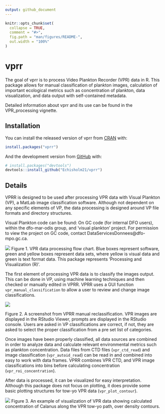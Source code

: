 ```yaml
---
output: github_document
---
```


<!-- README.md is generated from README.Rmd. Please edit that file -->

```r
knitr::opts_chunk$set(
  collapse = TRUE,
  comment = "#>",
  fig.path = "man/figures/README-",
  out.width = "100%"
)
```

# vprr

<!-- badges: start -->
<!-- badges: end -->

The goal of vprr is to process Video Plankton Recorder (VPR) data in R. This package allows for manual classification of plankton images, calculation of important ecological metrics such as concentration of plankton, data visualization, and data output with self-contained metadata. 

Detailed information about vprr and its use can be found in the VPR_processing vignette. 


## Installation

You can install the released version of vprr from [CRAN](https://CRAN.R-project.org) with:

``` r
install.packages("vprr")
```

And the development version from [GitHub](https://github.com/) with:

``` r
# install.packages("devtools")
devtools::install_github("Echisholm21/vprr")
```
## Details

VPRR is designed to be used after processing VPR data with Visual Plankton (VP), a MatLab image classification software. Although not dependent on any specific elements of VP, the data processing is designed around VP file formats and directory structures. 

Visual Plankton code can be found: On GC code (for internal DFO users), within the dfo-mar-odis group, and 'visual plankton' project. For permission to view the project on GC code, contact DataServicesDonnees@dfo-mpo.gc.ca.

![ ](vignettes/vp_flowchart.png)
Figure 1. VPR data processing flow chart. Blue boxes represent software, green and yellow boxes represent data sets, where yellow is visual data and green is text format data. This package represents 'Processing and Visualization (R)'.


The first element of processing VPR data is to classify the images output. This can be done in VP, using machine learning techniques and then checked or manually edited in VPRR. VPRR uses a GUI function `vpr_manual_classification` to allow a user to review and change image classifications.

![ ](vignettes/clf_check_3.png)

Figure 2. A screenshot from VPRR manual reclassification. VPR images are displayed in the RStudio Viewer, prompts are displayed in the RStudio console. Users are asked in VP classifications are correct, if not, they are asked to select the proper classification from a pre set list of categories.


Once images have been properly classified, all data sources are combined in order to analyze data and calculate relevant environmental metrics such as plankton concentration. Data files from CTD files (`vpr_ctd_read`) and image classification (`vpr_autoid_read`) can be read in and combined into easy to work with data frames. VPRR combines VPR CTD, and VPR image classifications into bins before calculating concentration (`vpr_roi_concentration`). 

After data is processed, it can be visualized for easy interpretation. Although this package does not focus on plotting, it does provide some basic plotting structures for tow-yo VPR data (`vpr_plot_contour`).


![](vignettes/conPlot_cal_dens.png)
Figure 3. An example of visualization of VPR data showing calculated concentration of Calanus along the VPR tow-yo path, over density contours.
